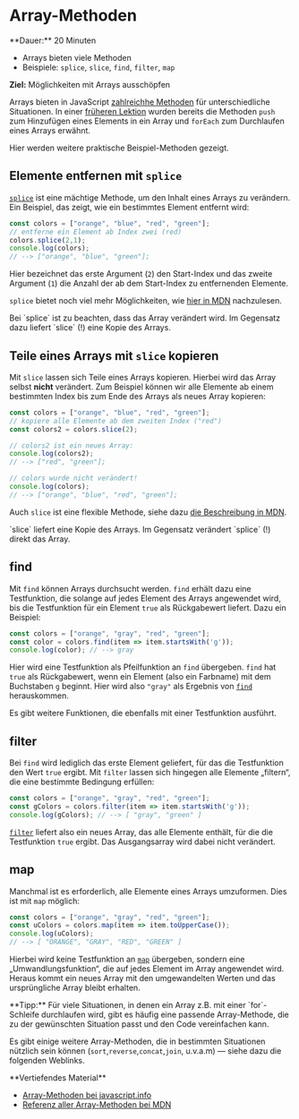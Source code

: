 
# Array-Methoden

<Callout>  
  **Dauer:** 20 Minuten

  - Arrays bieten viele Methoden
  - Beispiele: `splice`, `slice`, `find`, `filter`, `map` 

  **Ziel:** Möglichkeiten mit Arrays ausschöpfen
</Callout>

Arrays bieten in JavaScript 
[zahlreichhe Methoden](https://developer.mozilla.org/en-US/docs/Web/JavaScript/Reference/Global_Objects/Array)
für unterschiedliche Situationen. In einer 
[früheren Lektion](/prog/06-arrays/01-arrays#ausblick)
wurden bereits die Methoden `push` zum Hinzufügen 
eines Elements in ein Array und `forEach` zum 
Durchlaufen eines Arrays erwähnt. 

Hier werden weitere praktische Beispiel-Methoden
gezeigt.

## Elemente entfernen mit `splice`

[`splice`](https://developer.mozilla.org/en-US/docs/Web/JavaScript/Reference/Global_Objects/Array/splice)
ist eine mächtige Methode, um den Inhalt eines
Arrays zu verändern. Ein Beispiel, das zeigt,
wie ein bestimmtes Element entfernt wird:

```js
const colors = ["orange", "blue", "red", "green"];
// entferne ein Element ab Index zwei (red)
colors.splice(2,1);
console.log(colors); 
// --> ["orange", "blue", "green"];
```

Hier bezeichnet das erste Argument (`2`) den 
Start-Index und das zweite Argument (`1`) die
Anzahl der ab dem Start-Index zu entfernenden 
Elemente.

`splice` bietet noch viel mehr Möglichkeiten, wie
[hier in MDN](https://developer.mozilla.org/en-US/docs/Web/JavaScript/Reference/Global_Objects/Array/splice) nachzulesen.

<Callout type="error">
Bei `splice` ist zu beachten, dass das Array
verändert wird. Im Gegensatz dazu liefert
`slice` (!) eine Kopie des Arrays.
</Callout>

## Teile eines Arrays mit `slice` kopieren

Mit `slice` lassen sich Teile eines Arrays
kopieren. Hierbei wird das Array selbst **nicht**
verändert. Zum Beispiel können wir alle Elemente
ab einem bestimmten Index bis zum Ende des
Arrays als neues Array kopieren:

```js
const colors = ["orange", "blue", "red", "green"];
// kopiere alle Elemente ab dem zweiten Index ("red")
const colors2 = colors.slice(2);

// colors2 ist ein neues Array:
console.log(colors2); 
// --> ["red", "green"];

// colors wurde nicht verändert!
console.log(colors); 
// --> ["orange", "blue", "red", "green"];
```

Auch `slice` ist eine flexible Methode, siehe
dazu [die Beschreibung in MDN](https://developer.mozilla.org/en-US/docs/Web/JavaScript/Reference/Global_Objects/Array/slice).

<Callout type="error">
`slice` liefert eine Kopie des Arrays. Im 
Gegensatz verändert `splice` (!) direkt das Array.
</Callout>

## find

Mit `find` können Arrays durchsucht werden.
`find` erhält dazu eine Testfunktion, die solange
auf jedes Element des Arrays angewendet wird,
bis die Testfunktion für ein Element `true` 
als Rückgabewert liefert. Dazu ein Beispiel:

```js
const colors = ["orange", "gray", "red", "green"];
const color = colors.find(item => item.startsWith('g'));
console.log(color); // --> gray
```

Hier wird eine Testfunktion als Pfeilfunktion 
an `find` übergeben. `find` hat `true` als
Rückgabewert, wenn ein Element (also ein 
Farbname) mit dem Buchstaben `g` beginnt.
Hier wird also `"gray"` als Ergebnis von
[`find`](https://developer.mozilla.org/en-US/docs/Web/JavaScript/Reference/Global_Objects/Array/find) 
herauskommen.

Es gibt weitere Funktionen, die ebenfalls
mit einer Testfunktion ausführt.

## filter

Bei `find` wird lediglich das erste Element
geliefert, für das die Testfunktion den
Wert `true` ergibt. Mit `filter` lassen sich
hingegen alle Elemente „filtern“, die eine 
bestimmte Bedingung erfüllen:

```js
const colors = ["orange", "gray", "red", "green"];
const gColors = colors.filter(item => item.startsWith('g'));
console.log(gColors); // --> [ "gray", "green" ]
```

[`filter`](https://developer.mozilla.org/en-US/docs/Web/JavaScript/Reference/Global_Objects/Array/filter) 
liefert also ein neues Array, das alle 
Elemente enthält, für die die Testfunktion
`true` ergibt. Das Ausgangsarray wird dabei 
nicht verändert.

## map

Manchmal ist es erforderlich, alle Elemente
eines Arrays umzuformen. Dies ist mit `map`
möglich:

```js
const colors = ["orange", "gray", "red", "green"];
const uColors = colors.map(item => item.toUpperCase());
console.log(uColors); 
// --> [ "ORANGE", "GRAY", "RED", "GREEN" ]
```

Hierbei wird keine Testfunktion an [`map`](https://developer.mozilla.org/en-US/docs/Web/JavaScript/Reference/Global_Objects/Array/map) 
übergeben, sondern eine „Umwandlungsfunktion“,
die auf jedes Element im Array angewendet wird.
Heraus kommt ein neues Array mit den umgewandelten
Werten und das ursprüngliche Array bleibt erhalten.

<Callout type="info">
**Tipp:** Für viele Situationen, in denen
ein Array z.B. mit einer `for`-Schleife
durchlaufen wird, gibt es häufig eine
passende Array-Methode, die zu der gewünschten 
Situation passt und den Code vereinfachen kann.
</Callout>

Es gibt einige weitere Array-Methoden, die in
bestimmten Situationen nützlich sein können
(`sort`,`reverse`,`concat`,`join`, u.v.a.m)
&mdash; siehe dazu die folgenden Weblinks.

<Callout type="info">
**Vertiefendes Material**

- [Array-Methoden bei javascript.info](https://javascript.info/array-methods)
- [Referenz aller Array-Methoden bei MDN](https://developer.mozilla.org/en-US/docs/Web/JavaScript/Reference/Global_Objects/Array)
</Callout>
